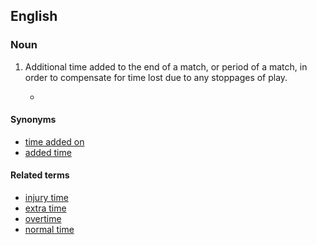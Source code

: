 ==English==

===Noun===
{{en-noun|-|s}}

# {{lb|en|UK|sports}} Additional time added to the end of a match, or period of a match, in order to compensate for time lost due to any stoppages of play.
#* {{quote-journal
|lang=en
|date=January 16, 2011
|author=Saj Chowdhury
|title=Sunderland 1 - 1 Newcastle
|work=BBC
|url=http://news.bbc.co.uk/sport2/hi/football/eng_prem/9358512.stm
|page=
|passage=But Sunderland fans fearing the worst finally had something to cheer when in the fourth of five minutes of '''stoppage time''' Gyan stood at the right place at the right time.}}

====Synonyms====
* [[time added on]]
* [[added time]]

====Related terms====
* [[injury time]]
* [[extra time]]
* [[overtime]] {{q|US}}
* [[normal time]]